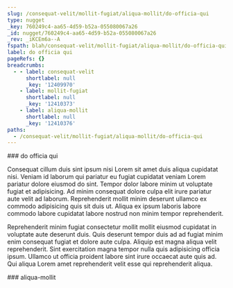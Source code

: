```yaml
---
slug: /consequat-velit/mollit-fugiat/aliqua-mollit/do-officia-qui
type: nugget
_key: 760249c4-aa65-4d59-b52a-055080067a26
_id: nugget/760249c4-aa65-4d59-b52a-055080067a26
_rev: _iKCEm6a--A
fspath: blah/consequat-velit/mollit-fugiat/aliqua-mollit/do-officia-qui.md
label: do officia qui
pageRefs: {}
breadcrumbs:
  - - label: consequat-velit
      shortlabel: null
      _key: '12409970'
    - label: mollit-fugiat
      shortlabel: null
      _key: '12410373'
    - label: aliqua-mollit
      shortlabel: null
      _key: '12410376'
paths:
  - /consequat-velit/mollit-fugiat/aliqua-mollit/do-officia-qui
---
```


<NuggetArea>
<Nugget slug="/consequat-velit/mollit-fugiat/aliqua-mollit/do-officia-qui" type="nugget" _key="760249c4-aa65-4d59-b52a-055080067a26" _id="nugget/760249c4-aa65-4d59-b52a-055080067a26" _rev="_iKCEm6a--A" fspath="blah/consequat-velit/mollit-fugiat/aliqua-mollit/do-officia-qui.md" label="do officia qui" paths="/consequat-velit/mollit-fugiat/aliqua-mollit/do-officia-qui">
<NuggetBody>
### do officia qui

Consequat cillum duis sint ipsum nisi Lorem sit amet duis aliqua cupidatat nisi. Veniam id laborum qui pariatur eu fugiat cupidatat veniam Lorem pariatur dolore eiusmod do sint. Tempor dolor labore minim ut voluptate fugiat et adipisicing. Ad minim consequat dolore culpa elit irure pariatur aute velit ad laborum. Reprehenderit mollit minim deserunt ullamco ex commodo adipisicing quis sit duis ut. Aliqua ex ipsum laboris labore commodo labore cupidatat labore nostrud non minim tempor reprehenderit.

Reprehenderit minim fugiat consectetur mollit mollit eiusmod cupidatat in voluptate aute deserunt duis. Quis deserunt tempor duis ad ad fugiat minim enim consequat fugiat et dolore aute culpa. Aliquip est magna aliqua velit reprehenderit. Sint exercitation magna tempor nulla quis adipisicing officia ipsum. Ullamco ut officia proident labore sint irure occaecat aute quis ad. Qui aliqua Lorem amet reprehenderit velit esse qui reprehenderit aliqua.

</NuggetBody>
<Breadcrumbs>
<Crumbs>
<Crumb _key="12409970" label="consequat-velit" /><Crumb _key="12410373" label="mollit-fugiat" /><Crumb _key="12410376" label="aliqua-mollit" />
</Crumbs>
</Breadcrumbs>
</Nugget>

<NuggetsInbound>
</NuggetsInbound>
<NuggetsOutbound>
</NuggetsOutbound>
</NuggetArea>
<PassagesInbound>
<Passage direction="inbound" type="passage" _key="12410376" _id="passage/12410376" _rev="_iKCEm6a---" label="aliqua-mollit" passage="aliqua-mollit" fspath="blah/consequat-velit/mollit-fugiat/aliqua-mollit" paths="/consequat-velit/mollit-fugiat/aliqua-mollit" slug="/consequat-velit/mollit-fugiat/aliqua-mollit">
<NuggetBody>
### aliqua-mollit

</NuggetBody>
<Breadcrumbs>
<Crumbs>
<Crumb _key="12409970" label="consequat-velit" /><Crumb _key="12410373" label="mollit-fugiat" />
</Crumbs>
</Breadcrumbs>
</Passage>

</PassagesInbound>
<PassagesOutbound>
</PassagesOutbound>